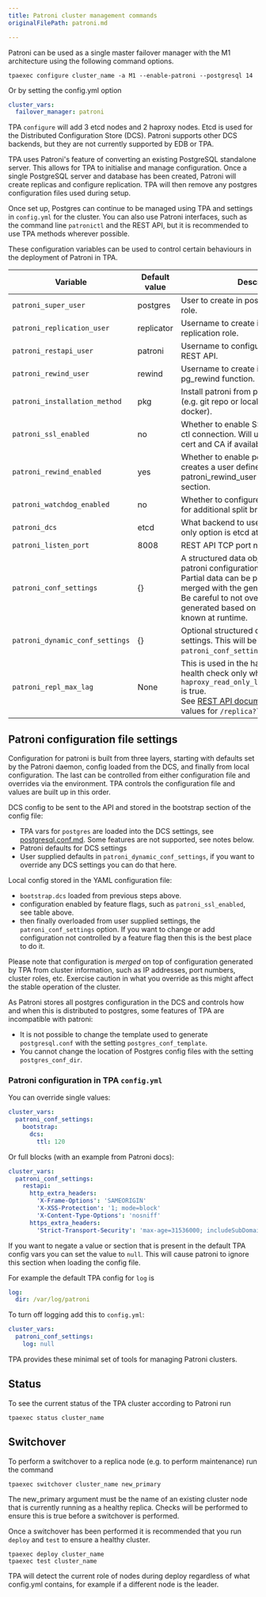 ```yaml
---
title: Patroni cluster management commands
originalFilePath: patroni.md

---
```


Patroni can be used as a single master failover manager with the M1
architecture using the following command options.

```shell
tpaexec configure cluster_name -a M1 --enable-patroni --postgresql 14
```

Or by setting the config.yml option

```yaml
cluster_vars:
  failover_manager: patroni
```

TPA `configure` will add 3 etcd nodes and 2 haproxy nodes. Etcd is used
for the Distributed Configuration Store (DCS). Patroni supports other
DCS backends, but they are not currently supported by EDB or TPA.

TPA uses Patroni's feature of converting an existing PostgreSQL
standalone server. This allows for TPA to initialise and manage
configuration. Once a single PostgreSQL server and database has been
created, Patroni will create replicas and configure replication.
TPA will then remove any postgres configuration files used during setup.

Once set up, Postgres can continue to be managed using TPA and settings
in `config.yml` for the cluster. You can also use Patroni interfaces,
such as the command line `patronictl` and the REST API, but it is
recommended to use TPA methods wherever possible.

These configuration variables can be used to control certain behaviours
in the deployment of Patroni in TPA.

| Variable                        | Default value | Description                                                                                                                                                                                                                                                          |
| ------------------------------- | ------------- | -------------------------------------------------------------------------------------------------------------------------------------------------------------------------------------------------------------------------------------------------------------------- |
| `patroni_super_user`            | postgres      | User to create in postgres for superuser role.                                                                                                                                                                                                                       |
| `patroni_replication_user`      | replicator    | Username to create in postgres for replication role.                                                                                                                                                                                                                 |
| `patroni_restapi_user`          | patroni       | Username to configure for the patroni REST API.                                                                                                                                                                                                                      |
| `patroni_rewind_user`           | rewind        | Username to create in postgres for pg_rewind function.                                                                                                                                                                                                               |
| `patroni_installation_method`   | pkg           | Install patroni from packages or source (e.g. git repo or local source directory if docker).                                                                                                                                                                         |
| `patroni_ssl_enabled`           | no            | Whether to enable SSL for REST API and ctl connection. Will use the cluster SSL cert and CA if available.                                                                                                                                                            |
| `patroni_rewind_enabled`        | yes           | Whether to enable postgres rewind, creates a user defined by patroni_rewind_user and adds config section.                                                                                                                                                            |
| `patroni_watchdog_enabled`      | no            | Whether to configure the kernel watchdog for additional split brain prevention.                                                                                                                                                                                      |
| `patroni_dcs`                   | etcd          | What backend to use for the DCS. The only option is etcd at the moment.                                                                                                                                                                                              |
| `patroni_listen_port`           | 8008          | REST API TCP port number                                                                                                                                                                                                                                             |
| `patroni_conf_settings`         | {}            | A structured data object with overrides for patroni configuration.<br/>Partial data can be provided and will be merged with the generated config.<br/>Be careful to not override values that are generated based on instance information known at runtime.           |
| `patroni_dynamic_conf_settings` | {}            | Optional structured data just for DCS settings. This will be merged onto `patroni_conf_settings`.                                                                                                                                                                    |
| `patroni_repl_max_lag`          | None          | This is used in the haproxy backend health check only when `haproxy_read_only_load_balancer_enabled` is true.<br/>See [REST API documentation](https://patroni.readthedocs.io/en/latest/rest_api.html#health-check-endpoints) for possible values for `/replica?lag` |

## Patroni configuration file settings

Configuration for patroni is built from three layers, starting with
defaults set by the Patroni daemon, config loaded from the DCS,
and finally from local configuration. The last can be controlled from
either configuration file and overrides via the environment. TPA
controls the configuration file and values are built up in this order.

DCS config to be sent to the API and stored in the bootstrap section
of the config file:

-   TPA vars for `postgres` are loaded into the DCS settings,
    see [postgresql.conf.md](postgresql.conf/).
    Some features are not supported, see notes below.
-   Patroni defaults for DCS settings
-   User supplied defaults in `patroni_dynamic_conf_settings`, if you want
    to override any DCS settings you can do that here.

Local config stored in the YAML configuration file:

-   `bootstrap.dcs` loaded from previous steps above.
-   configuration enabled by feature flags, such as `patroni_ssl_enabled`,
    see table above.
-   then finally overloaded from user supplied settings, the
    `patroni_conf_settings` option. If you want to change or add
    configuration not controlled by a feature flag then this is the best
    place to do it.

Please note that configuration is *merged* on top of configuration
generated by TPA from cluster information, such as IP addresses,
port numbers, cluster roles, etc. Exercise caution in what you override
as this might affect the stable operation of the cluster.

As Patroni stores all postgres configuration in the DCS and controls
how and when this is distributed to postgres, some features of TPA are
incompatible with patroni:

-   It is not possible to change the template
    used to generate `postgresql.conf` with the setting
    `postgres_conf_template`.
-   You cannot change the location of Postgres config files with the
    setting `postgres_conf_dir`.

### Patroni configuration in TPA `config.yml`

You can override single values:

```yaml
cluster_vars:
  patroni_conf_settings:
    bootstrap:
      dcs:
        ttl: 120
```

Or full blocks (with an example from Patroni docs):

```yaml
cluster_vars:
  patroni_conf_settings:
    restapi:
      http_extra_headers:
        'X-Frame-Options': 'SAMEORIGIN'
        'X-XSS-Protection': '1; mode=block'
        'X-Content-Type-Options': 'nosniff'
      https_extra_headers:
        'Strict-Transport-Security': 'max-age=31536000; includeSubDomains'
```

If you want to negate a value or section that is present in the default
TPA config vars you can set the value to `null`. This will cause
patroni to ignore this section when loading the config file.

For example the default TPA config for `log` is

```yaml
log:
  dir: /var/log/patroni
```

To turn off logging add this to `config.yml`:

```yaml
cluster_vars:
  patroni_conf_settings:
    log: null
```

TPA provides these minimal set of tools for managing Patroni
clusters.

## Status

To see the current status of the TPA cluster according to Patroni
run

```shell
tpaexec status cluster_name
```

## Switchover

To perform a switchover to a replica node (e.g. to perform maintenance)
run the command

```shell
tpaexec switchover cluster_name new_primary
```

The new_primary argument must be the name of an existing cluster node
that is currently running as a healthy replica. Checks will be performed
to ensure this is true before a switchover is performed.

Once a switchover has been performed it is recommended that you run
`deploy` and `test` to ensure a healthy cluster.

```shell
tpaexec deploy cluster_name
tpaexec test cluster_name
```

TPA will detect the current role of nodes during deploy regardless of
what config.yml contains, for example if a different node is the leader.
